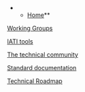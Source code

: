 **[[:|Home]]**
{{indexmenu>#1|navbar tsort}}

[[wg:start|Working Groups]] 

[[tools:start|IATI tools]] 

[[community:start|The technical community]] 

[[standard:start|Standard documentation]] 

[[roadmap:start|Technical Roadmap]] 